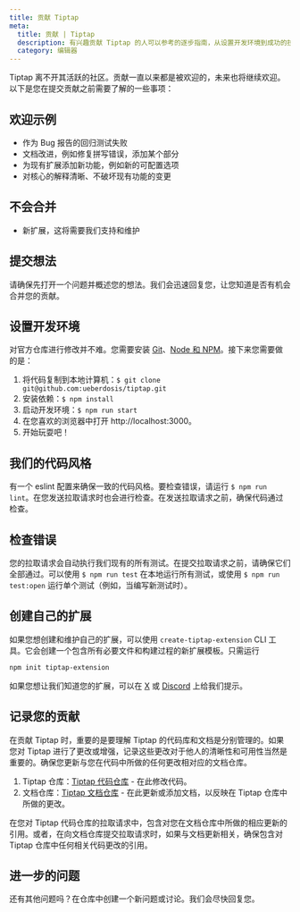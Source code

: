 ```yaml
---
title: 贡献 Tiptap
meta:
  title: 贡献 | Tiptap
  description: 有兴趣贡献 Tiptap 的人可以参考的逐步指南，从设置开发环境到成功的拉取请求和创建自己的扩展的提示。
  category: 编辑器
---
```


Tiptap 离不开其活跃的社区。贡献一直以来都是被欢迎的，未来也将继续欢迎。以下是您在提交贡献之前需要了解的一些事项：

## 欢迎示例

- 作为 Bug 报告的回归测试失败
- 文档改进，例如修复拼写错误，添加某个部分
- 为现有扩展添加新功能，例如新的可配置选项
- 对核心的解释清晰、不破坏现有功能的变更

## 不会合并

- 新扩展，这将需要我们支持和维护

## 提交想法

请确保先打开一个问题并概述您的想法。我们会迅速回复您，让您知道是否有机会合并您的贡献。

## 设置开发环境

对官方仓库进行修改并不难。您需要安装 [Git](https://github.com/git-guides/install-git)、[Node 和 NPM](https://nodejs.org/en/download/)。接下来您需要做的是：

1. 将代码复制到本地计算机：`$ git clone git@github.com:ueberdosis/tiptap.git`
2. 安装依赖：`$ npm install`
3. 启动开发环境：`$ npm run start`
4. 在您喜欢的浏览器中打开 http://localhost:3000。
5. 开始玩耍吧！

## 我们的代码风格

有一个 eslint 配置来确保一致的代码风格。要检查错误，请运行 `$ npm run lint`。在您发送拉取请求时也会进行检查。在发送拉取请求之前，确保代码通过检查。

## 检查错误

您的拉取请求会自动执行我们现有的所有测试。在提交拉取请求之前，请确保它们全部通过。可以使用 `$ npm run test` 在本地运行所有测试，或使用 `$ npm run test:open` 运行单个测试（例如，当编写新测试时）。

## 创建自己的扩展

如果您想创建和维护自己的扩展，可以使用 `create-tiptap-extension` CLI 工具。它会创建一个包含所有必要文件和构建过程的新扩展模板。只需运行

```bash
npm init tiptap-extension
```

如果您想让我们知道您的扩展，可以在 [X](https://x.com/tiptap_editor) 或 [Discord](https://tiptap.dev/discord) 上给我们提示。

## 记录您的贡献

在贡献 Tiptap 时，重要的是要理解 Tiptap 的代码库和文档是分别管理的。如果您对 Tiptap 进行了更改或增强，记录这些更改对于他人的清晰性和可用性当然是重要的。确保您更新与您在代码中所做的任何更改相对应的文档仓库。

1. Tiptap 仓库：[Tiptap 代码仓库](https://github.com/ueberdosis/tiptap) - 在此修改代码。
2. 文档仓库：[Tiptap 文档仓库](https://github.com/ueberdosis/tiptap-docs) - 在此更新或添加文档，以反映在 Tiptap 仓库中所做的更改。

在您对 Tiptap 代码仓库的拉取请求中，包含对您在文档仓库中所做的相应更新的引用。或者，在向文档仓库提交拉取请求时，如果与文档更新相关，确保包含对 Tiptap 仓库中任何相关代码更改的引用。

## 进一步的问题

还有其他问题吗？在仓库中创建一个新问题或讨论。我们会尽快回复您。